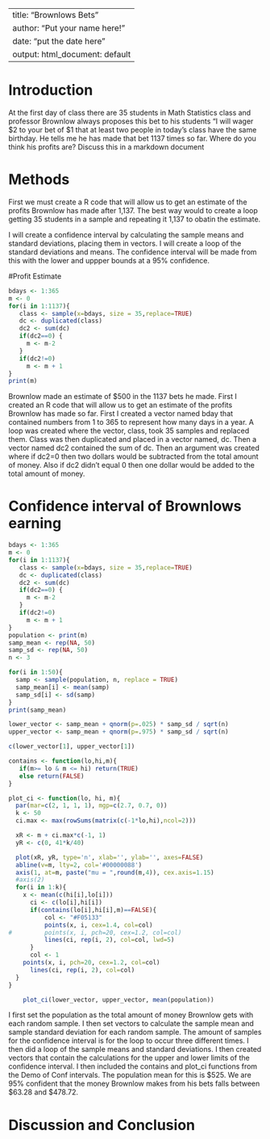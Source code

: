 ---
title: "Brownlows Bets"
author: "Put your name here!"
date: "put the date here"
output: html_document: default
 ---

<!-- We recommend you use git branches -- create a separate branch for each major section i.e. Introduction, Methods, Results, Inferential Results, and Discussion and Conclusions - leave the YAML block untouched until the final merge where you put in your own name !-->

# Introduction

<!--In this section you explain what you are trying to show.  Where did the data come from?  What is the research or other question you are trying to answer?!-->

 At the first day of class there are 35 students in Math Statistics class and professor Brownlow always proposes this bet to his students "I will wager $2 to your bet of $1 that at least two people in today's class have  the same birthday.  He tells me he has made that bet 1137 times so far. Where do you think his profits are? Discuss this in a markdown document

# Methods

<!--Decide on your methods:  In this section explain the approach you will take to attack the issue --- how will you decide on a likely estimate of professor Brownlow's earnings or losses after 1137 bets. Also explain how you construct a 95% confidence interval about your estimate of his winnings !-->

First we must create a R code that will allow us to get an estimate of the profits Brownlow has made after 1,137. The best way would to create a loop getting 35 students in a sample and repeating it 1,137 to obatin the estimate.  

I will create a confidence interval by calculating the sample means and standard deviations, placing them in vectors. I will create a loop of the standard deviations and means. The confidence interval will be made from this with the lower and uppper bounds at a 95% confidence. 

#Profit Estimate

<!--Explain and display the results of your method of coming up with the estimate of professor Brownlows betting!-->
```r
bdays <- 1:365
m <- 0
for(i in 1:1137){
   class <- sample(x=bdays, size = 35,replace=TRUE)
   dc <- duplicated(class)
   dc2 <- sum(dc)
   if(dc2==0) {
     m <- m-2
   }
   if(dc2!=0)
     m <- m + 1 
}
print(m)
```


Brownlow made an estimate of $500 in the 1137 bets he made. First I created an R code that will allow us to get an estimate of the profits Brownlow has made so far. First I created a vector named bday that contained numbers from 1 to 365 to represent how many days in a year. A loop was created where the vector, class, took 35 samples and replaced them. Class was then duplicated and placed in a vector named, dc. Then a vector named dc2 contained the sum of dc. Then an argument was created where if dc2=0 then two dollars would be subtracted from the total amount of money. Also if dc2 didn't equal 0 then one dollar would be added to the total amount of money.

# Confidence interval of Brownlows earning

<!--Explain and display your method of coming up with a 95% confidence interval of  professor Brownlows-->

```r
bdays <- 1:365
m <- 0
for(i in 1:1137){
   class <- sample(x=bdays, size = 35,replace=TRUE)
   dc <- duplicated(class)
   dc2 <- sum(dc)
   if(dc2==0) {
     m <- m-2
   }
   if(dc2!=0)
     m <- m + 1 
}
population <- print(m)
samp_mean <- rep(NA, 50)
samp_sd <- rep(NA, 50)
n <- 3
```

```r
for(i in 1:50){
  samp <- sample(population, n, replace = TRUE) 
  samp_mean[i] <- mean(samp)   
  samp_sd[i] <- sd(samp)        
} 
print(samp_mean)
```

```r
lower_vector <- samp_mean + qnorm(p=.025) * samp_sd / sqrt(n) 
upper_vector <- samp_mean + qnorm(p=.975) * samp_sd / sqrt(n)
```

```r
c(lower_vector[1], upper_vector[1])
```

```r
contains <- function(lo,hi,m){
   if(m>= lo & m <= hi) return(TRUE)
   else return(FALSE)
}
```


```r
plot_ci <- function(lo, hi, m){
  par(mar=c(2, 1, 1, 1), mgp=c(2.7, 0.7, 0))
  k <- 50
  ci.max <- max(rowSums(matrix(c(-1*lo,hi),ncol=2)))

  xR <- m + ci.max*c(-1, 1)
  yR <- c(0, 41*k/40)

  plot(xR, yR, type='n', xlab='', ylab='', axes=FALSE)
  abline(v=m, lty=2, col='#00000088')
  axis(1, at=m, paste("mu = ",round(m,4)), cex.axis=1.15)
  #axis(2)
  for(i in 1:k){
    x <- mean(c(hi[i],lo[i]))
	  ci <- c(lo[i],hi[i])
	  if(contains(lo[i],hi[i],m)==FALSE){
		  col <- "#F05133"
		  points(x, i, cex=1.4, col=col)
#		  points(x, i, pch=20, cex=1.2, col=col)
		  lines(ci, rep(i, 2), col=col, lwd=5)
	  }
	  col <- 1
  	points(x, i, pch=20, cex=1.2, col=col)
	  lines(ci, rep(i, 2), col=col)
  }
}
```


```r
    plot_ci(lower_vector, upper_vector, mean(population))
```

I first set the population as the total amount of money Brownlow gets with each random sample. I then set vectors to calculate the sample mean and sample standard deviation for each random sample. The amount of samples for the confidence interval is for the loop to occur three different times. I then did a loop of the sample means and standard deviations. I then created vectors that contain the calculations for the upper and lower limits of the confidence interval. I then included the contains and plot_ci functions from the Demo of Conf intervals. The population mean for this is $525. We are 95% confident that the money Brownlow makes from his bets falls between $63.28 and $478.72. 

# Discussion and Conclusion

<!--Discussion and conclusion here.  If professor Brownlow is consistantly making or losing money how could he change his payout so that his profits center on zero?  Also discuss what size his class should be in order to have his current scheme balance at zero profit.!-->

